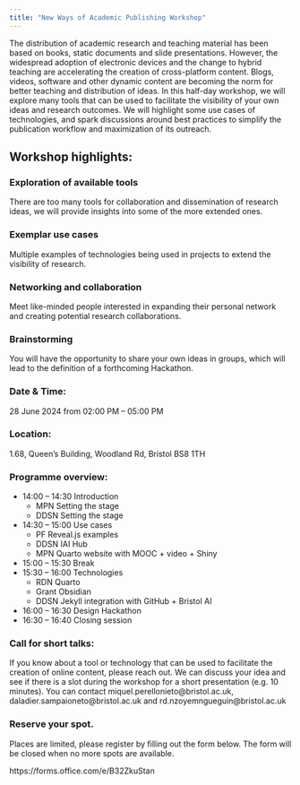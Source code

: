 ```yaml
---
title: "New Ways of Academic Publishing Workshop"
---
```


The distribution of academic research and teaching material has been based on books, static documents and slide presentations. However, the widespread adoption of electronic devices and the change to hybrid teaching are accelerating the creation of cross-platform content. Blogs, videos, software and other dynamic content are becoming the norm for better teaching and distribution of ideas. In this half-day workshop, we will explore many tools that can be used to facilitate the visibility of your own ideas and research outcomes. We will highlight some use cases of technologies, and spark discussions around best practices to simplify the publication workflow and maximization of its outreach. 

## Workshop highlights: 

### Exploration of available tools 

There are too many tools for collaboration and dissemination of research ideas, we will provide insights into some of the more extended ones. 

### Exemplar use cases 

Multiple examples of technologies being used in projects to extend the visibility of research. 

### Networking and collaboration 

Meet like-minded people interested in expanding their personal network and creating potential research collaborations. 

### Brainstorming 

You will have the opportunity to share your own ideas in groups, which will lead to the definition of a forthcoming Hackathon. 

### Date & Time: 

28 June 2024 from 02:00 PM – 05:00 PM 

### Location: 

1.68, Queen's Building, Woodland Rd, Bristol BS8 1TH 

### Programme overview: 

- 14:00 – 14:30 Introduction 
    - MPN Setting the stage
    - DDSN Setting the stage
- 14:30 – 15:00 Use cases 
    - PF Reveal.js examples
    - DDSN IAI Hub
    - MPN Quarto website with MOOC + video + Shiny
- 15:00 – 15:30 Break  
- 15:30 – 16:00 Technologies  
    - RDN Quarto
    - Grant Obsidian
    - DDSN Jekyll integration with GitHub + Bristol AI
- 16:00 – 16:30 Design Hackathon  
- 16:30 – 16:40 Closing session 

### Call for short talks: 

If you know about a tool or technology that can be used to facilitate the creation of online content, please reach out. We can discuss your idea and see if there is a slot during the workshop for a short presentation (e.g. 10 minutes). You can contact miquel.perellonieto@bristol.ac.uk, daladier.sampaioneto@bristol.ac.uk and rd.nzoyemngueguin@bristol.ac.uk 

### Reserve your spot. 

Places are limited, please register by filling out the form below. The form will be closed when no more spots are available. 

https://forms.office.com/e/B32ZkuStan 